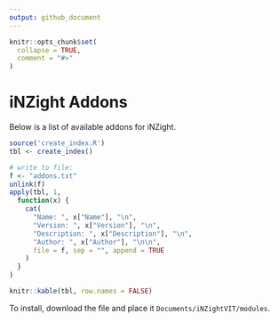 ```yaml
---
output: github_document
---
```


<!-- README.md is generated from README.Rmd. Please edit that file -->

```r
knitr::opts_chunk$set(
  collapse = TRUE,
  comment = "#>"
)
```

# iNZight Addons

Below is a list of available addons for iNZight.

```r
source('create_index.R')
tbl <- create_index()

# write to file:
f <- "addons.txt"
unlink(f)
apply(tbl, 1,
  function(x) {
    cat(
      "Name: ", x["Name"], "\n",
      "Version: ", x["Version"], "\n",
      "Description: ", x["Description"], "\n",
      "Author: ", x["Author"], "\n\n",
      file = f, sep = "", append = TRUE
    )
  }
)

knitr::kable(tbl, row.names = FALSE)
```

To install, download the file and place it `Documents/iNZightVIT/modules`.
